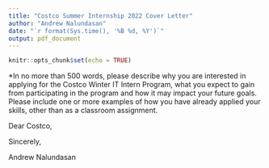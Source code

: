 ```yaml
---
title: "Costco Summer Internship 2022 Cover Letter"
author: "Andrew Nalundasan"
date: "`r format(Sys.time(), '%B %d, %Y')`"
output: pdf_document
---
```


```r
knitr::opts_chunk$set(echo = TRUE)
```

*In no more than 500 words, please describe why you are interested in applying for the Costco Winter IT Intern Program, what you expect to gain from participating in the program and how it may impact your future goals. Please include one or more examples of how you have already applied your skills, other than as a classroom assignment. 

Dear Costco,



Sincerely,

Andrew Nalundasan
